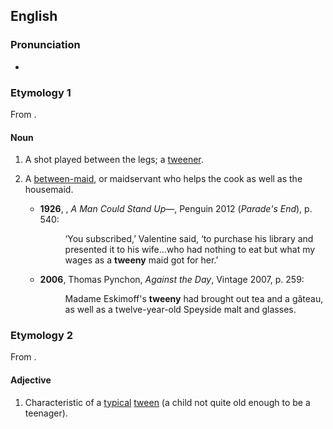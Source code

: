 ==English==

===Pronunciation===
* {{IPA|/ˈtwiːni/|lang=en}}

===Etymology 1===
From {{suffix|'tween|y|lang=en}}.

====Noun====
{{en-noun|tweenies}}

# {{lb|en|tennis}} A shot played between the legs; a [[tweener]].
# {{lb|en|now|_|historical}} A [[between-maid]], or maidservant who helps the cook as well as the housemaid.
#* '''1926''', {{w|Ford Madox Ford}}, ''A Man Could Stand Up—'', Penguin 2012 (''Parade's End''), p. 540:
#*: ‘You subscribed,’ Valentine said, ‘to purchase his library and presented it to his wife…who had nothing to eat but what my wages as a '''tweeny''' maid got for her.’
#* '''2006''', Thomas Pynchon, ''Against the Day'', Vintage 2007, p. 259:
#*: Madame Eskimoff's '''tweeny''' had brought out tea and a gâteau, as well as a twelve-year-old Speyside malt and glasses.

===Etymology 2===
From {{suffix|tween|y|lang=en}}.

====Adjective====
{{en-adj}}

# Characteristic of a [[typical]] [[tween]] (a child not quite old enough to be a teenager).